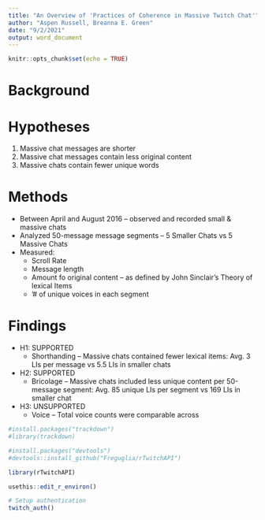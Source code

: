 ```yaml
---
title: "An Overview of 'Practices of Coherence in Massive Twitch Chat'"
author: "Aspen Russell, Breanna E. Green"
date: "9/2/2021"
output: word_document
---
```


```r
knitr::opts_chunk$set(echo = TRUE)
```

# Background


# Hypotheses
  1. Massive chat messages are shorter
  2. Massive chat messages contain less original content
  3. Massive chats contain fewer unique words

# Methods
 * Between April and August 2016 -- observed and recorded small & massive chats
 * Analyzed 50-message message segments -- 5 Smaller Chats vs 5 Massive Chats
 * Measured:
    + Scroll Rate
    + Message length
    + Amount fo original content -- as defined by John Sinclair's Theory of lexical Items
    + '# of unique voices in each segment

# Findings
  * H1: SUPPORTED
    + Shorthanding -- Massive chats contained fewer lexical items: Avg. 3 LIs per message vs 5.5 LIs in smaller chats
  * H2: SUPPORTED
    + Bricolage -- Massive chats included less unique content per 50-message segment: Avg. 85 unique LIs per segment vs 169 LIs in smaller chat
  * H3: UNSUPPORTED
    + Voice -- Total voice counts were comparable across

```r
#install.packages("trackdown")
#library(trackdown)

#install.packages("devtools")
#devtools::install_github("Freguglia/rTwitchAPI")

library(rTwitchAPI)

```




```r
usethis::edit_r_environ()
```

```r
# Setup authentication
twitch_auth()

```


